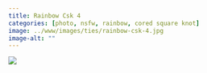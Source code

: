 ```yaml
---
title: Rainbow Csk 4
categories: [photo, nsfw, rainbow, cored square knot]
image: ../www/images/ties/rainbow-csk-4.jpg
image-alt: ""
---
```



![](../www/images/ties/rainbow-csk-4.jpg)

